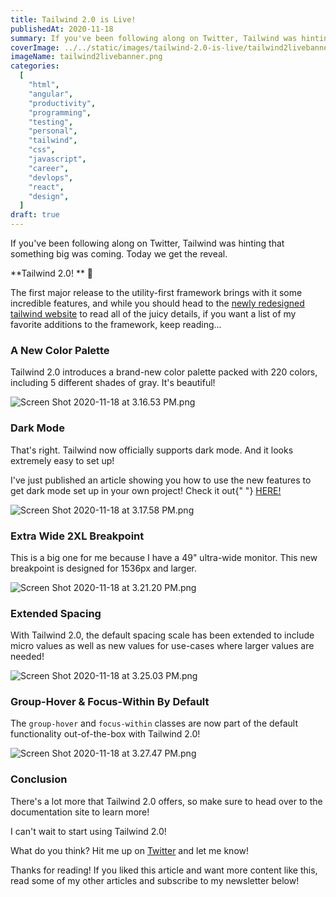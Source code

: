 ```yaml
---
title: Tailwind 2.0 is Live!
publishedAt: 2020-11-18
summary: If you've been following along on Twitter, Tailwind was hinting that something big was coming. Today we get the reveal - Tailwind v2.0!
coverImage: ../../static/images/tailwind-2.0-is-live/tailwind2livebanner.png
imageName: tailwind2livebanner.png
categories:
  [
    "html",
    "angular",
    "productivity",
    "programming",
    "testing",
    "personal",
    "tailwind",
    "css",
    "javascript",
    "career",
    "devlops",
    "react",
    "design",
  ]
draft: true
---
```


If you've been following along on Twitter, Tailwind was hinting that something big was coming. Today we get the reveal.

**Tailwind 2.0! ** 🥳

The first major release to the utility-first framework brings with it some incredible features, and while you should head to the [newly redesigned tailwind website](https://tailwindcss.com/) to read all of the juicy details, if you want a list of my favorite additions to the framework, keep reading...

### A New Color Palette

Tailwind 2.0 introduces a brand-new color palette packed with 220 colors, including 5 different shades of gray. It's beautiful!

![Screen Shot 2020-11-18 at 3.16.53 PM.png](https://cdn.hashnode.com/res/hashnode/image/upload/v1605734222322/MnyoMskbw.png)

### Dark Mode

That's right. Tailwind now officially supports dark mode. And it looks extremely easy to set up!

<Ideaquote>
  I've just published an article showing you how to use the new features to get
  dark mode set up in your own project! Check it out{" "}
  <a
    href="https://braydoncoyer.dev/blog/how-to-implement-dark-mode-with-tailwind-2/"
    target="_blank"
  >
    HERE!
  </a>
</Ideaquote>

![Screen Shot 2020-11-18 at 3.17.58 PM.png](https://cdn.hashnode.com/res/hashnode/image/upload/v1605734286106/C0crC4tXp.png)

### Extra Wide 2XL Breakpoint

This is a big one for me because I have a 49" ultra-wide monitor. This new breakpoint is designed for 1536px and larger.

![Screen Shot 2020-11-18 at 3.21.20 PM.png](https://cdn.hashnode.com/res/hashnode/image/upload/v1605734491707/231poqlx9.png)

### Extended Spacing

With Tailwind 2.0, the default spacing scale has been extended to include micro values as well as new values for use-cases where larger values are needed!

![Screen Shot 2020-11-18 at 3.25.03 PM.png](https://cdn.hashnode.com/res/hashnode/image/upload/v1605734712264/TDjbu8WVA.png)

### Group-Hover & Focus-Within By Default

The `group-hover` and `focus-within` classes are now part of the default functionality out-of-the-box with Tailwind 2.0!

![Screen Shot 2020-11-18 at 3.27.47 PM.png](https://cdn.hashnode.com/res/hashnode/image/upload/v1605734875081/bKX5HEEXK.png)

### Conclusion

There's a lot more that Tailwind 2.0 offers, so make sure to head over to the documentation site to learn more!

I can't wait to start using Tailwind 2.0!

What do you think? Hit me up on [Twitter](https://twitter.com/OmarCoyer) and let me know!

Thanks for reading! If you liked this article and want more content like this, read some of my other articles and subscribe to my newsletter below!
